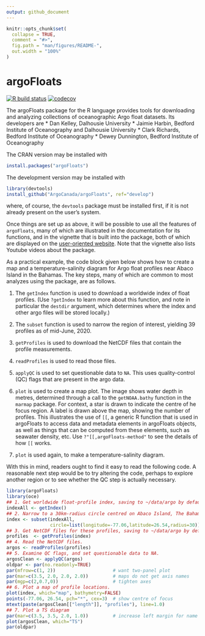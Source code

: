 ```yaml
---
output: github_document
---
```


<!-- README.md is generated from README.Rmd. Please edit that file -->

```r
knitr::opts_chunk$set(
  collapse = TRUE,
  comment = "#>",
  fig.path = "man/figures/README-",
  out.width = "100%"
)
```

# argoFloats

<!-- badges: start -->
[![R build status](https://github.com/ArgoCanada/argoFloats/workflows/R-CMD-check/badge.svg)](https://github.com/ArgoCanada/argoFloats/actions)
[![codecov](https://codecov.io/gh/ArgoCanada/argoFloats/branch/develop/graph/badge.svg)](https://codecov.io/gh/ArgoCanada/argoFloats)
<!-- badges: end -->

The argoFloats package for the R language provides tools for downloading and
analyzing collections of oceanographic Argo float datasets.  Its developers are
* Dan Kelley, Dalhousie University
* Jaimie Harbin, Bedford Institute of Oceanography and Dalhousie University
* Clark Richards, Bedford Institute of Oceanography
* Dewey Dunnington, Bedford Institute of Oceanography

The CRAN version may be installed with
```r
install.packages("argoFloats")
```

The development version may be installed with
```r
library(devtools)
install_github("ArgoCanada/argoFloats", ref="develop")
```
where, of course, the `devtools` package must be installed first, if it is not already present on the user's system.

Once things are set up as above, it will be possible to use all the features of
`argoFloats`, many of which are illustrated in the documentation for its
functions, and in the vignette that is built into the package, both of which
are displayed on the [user-oriented
website](https://argocanada.github.io/argoFloats/index.html). Note that the
vignette also lists Youtube videos about the package.

As a practical example, the code block given below shows how to create a map
and a temperature-salinity diagram for Argo float profiles near Abaco Island in
the Bahamas. The key steps, many of which are common to most analyzes using the
package, are as follows.

1. The `getIndex` function is used to download a worldwide index of float
   profiles.  (Use `?getIndex` to learn more about this function, and note in
particular the `destdir` argument, which determines where the index and other
argo files will be stored locally.)

2. The `subset` function is used to narrow the region of interest, yielding 39
   profiles as of mid-June, 2020.

3. `getProfiles` is used to download the NetCDF files that contain the profile
   measurements.

4. `readProfiles` is used to read those files.

5. `applyQC` is used to set questionable data to `NA`.  This uses
   quality-control (QC) flags that are present in the argo data.

6. `plot` is used to create a map plot.  The image shows water depth in metres,
   determined through a call to the `getNOAA.bathy` function in the `marmap`
package. For context, a star is drawn to indicate the centre of he focus
region.  A label is drawn above the map, showing the number of profiles.  This
illustrates the use of `[[`, a generic R function that is used in argoFloats to
access data and metadata elements in argoFloats objects, as well as things that
can be computed from these elements, such as seawater density, etc.  Use
`?"[[,argoFloats-method"` to see the details of how `[[` works.

7. `plot` is used again, to make a temperature-salinity diagram.

With this in mind, readers ought to find it easy to read the following code.  A
reasonable next step would be to try altering the code, perhaps to explore
another region or to see whether the QC step is actually necessary.

```r
library(argoFloats)
library(oce)
## 1. Get worldwide float-profile index, saving to ~/data/argo by default.
indexAll <- getIndex()
## 2. Narrow to a 30km-radius circle centred on Abaco Island, The Bahamas.
index <- subset(indexAll,
                circle=list(longitude=-77.06,latitude=26.54,radius=30))
## 3. Get NetCDF files for these profiles, saving to ~/data/argo by default.
profiles  <- getProfiles(index)
## 4. Read the NetCDF files.
argos <- readProfiles(profiles)
## 5. Examine QC flags, and set questionable data to NA.
argosClean <- applyQC(argos)
oldpar <- par(no.readonly=TRUE)
par(mfrow=c(1, 2))                     # want two-panel plot
par(mar=c(3.5, 2.0, 2.0, 2.0))         # maps do not get axis names
par(mgp=c(2,0.7,0))                    # tighten axes
## 6. Plot a map of profile locations.
plot(index, which="map", bathymetry=FALSE)
points(-77.06, 26.54, pch="*", cex=3)  # show centre of focus
mtext(paste(argosClean[["length"]], "profiles"), line=1.0)
## 7. Plot a TS diagram
par(mar=c(3.5, 3.5, 2.0, 1.0))         # increase left margin for name
plot(argosClean, which="TS")
par(oldpar)
```



